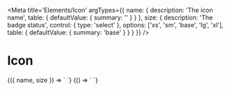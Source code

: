 
<Meta
  title='Elements/Icon'
  argTypes={{
    name: {
      description: 'The icon name',
      table: { defaultValue: { summary: '' } }
    },
    size: {
      description: 'The badge status',
      control: { type: 'select' },
      options: ['xs', 'sm', 'base', 'lg', 'xl'],
      table: { defaultValue: { summary: 'base' } }
    }
  }}
/>

# Icon

<Canvas>
  <Story
    name='Icon'
    args={{
      name: 'camera',
      size: 'base',
    }}
  >
    {({ name, size }) => `
      <v-icon
        name='${name}'
        size='${size}'
      />
    `}
  </Story>
</Canvas>

<Canvas>
  <Story name='All'>
    {() => `
      <v-icon name='error-outline'></v-icon>
      <v-icon name='warning'></v-icon>
      <v-icon name='naught'></v-icon>
      <v-icon name='disconnected'></v-icon>
      <v-icon name='add'></v-icon>
      <v-icon name='x'></v-icon>
      <v-icon name='copy'></v-icon>
      <v-icon name='remove'></v-icon>
      <v-icon name='send'></v-icon>
      <v-icon name='undo'></v-icon>
      <v-icon name='connected'></v-icon>
      <v-icon name='download'></v-icon>
      <v-icon name='camera'></v-icon>
      <v-icon name='center'></v-icon>
      <v-icon name='chevron-down'></v-icon>
      <v-icon name='menu'></v-icon>
      <v-icon name='arrow-up'></v-icon>
      <v-icon name='checkmark'></v-icon>
      <v-icon name='settings'></v-icon>
      <v-icon name='refresh-camera'></v-icon>
      <v-icon name='filter'></v-icon>
      <v-icon name='open-full'></v-icon>
      <v-icon name='refresh'></v-icon>
      <v-icon name='info-outline'></v-icon>
      <v-icon name='pause-circle-filled'></v-icon>
      <v-icon name='play-circle-filled'></v-icon>
      <v-icon name='logout'></v-icon>
      <v-icon name='instagram'></v-icon>
      <v-icon name='social-medium'></v-icon>
      <v-icon name='save'></v-icon>
      <v-icon name='edit'></v-icon>
      <v-icon name='stop-circle'></v-icon>
      <v-icon name='twitter'></v-icon>
      <v-icon name='linkedin'></v-icon>
      <v-icon name='trash'></v-icon>
    `}
  </Story>
</Canvas>